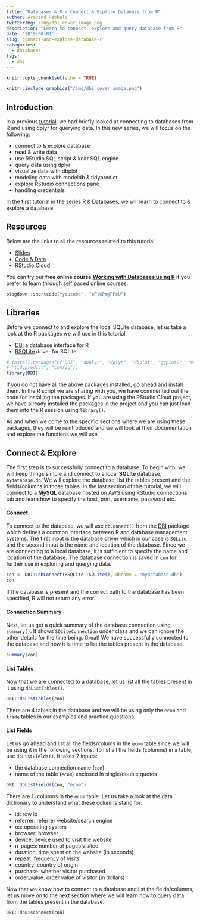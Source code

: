 ```yaml
---
title: "Databases & R - Connect & Explore Database from R"
author: Aravind Hebbali
twitterImg: /img/dbi_cover_image.png
description: "Learn to connect, explore and query database from R"
date: '2019-08-01'
slug: connect-and-explore-database-r
categories:
  - databases
tags:
  - dbi
---
```


```r
knitr::opts_chunk$set(echo = TRUE)
```

```r
knitr::include_graphics("/img/dbi_cover_image.png")
```

## Introduction

In a previous <a href="https://learn.rsquaredacademy.com/quick-guide-r-sqlite/" target="_blank">tutorial</a>, we had briefly looked at connecting to databases from R and using dplyr for querying data. In this new series, we will focus on the following:

- connect to & explore database
- read & write data
- use RStudio SQL script & knitr SQL engine
- query data using dplyr
- visualize data with dbplot
- modeling data with modeldb & tidypredict
- explore RStudio connections pane
- handling credentials

In the first tutorial in the series [R & Databases](https://tutorials.rsquaredacademy.com/databases/index.html), we will learn to connect to & explore a database.

## Resources

Below are the links to all the resources related to this tutorial:

- <a href="https://slides.rsquaredacademy.com/sql/sqlite.html#/section" target="_blank">Slides</a>
- <a href="https://github.com/rsquaredacademy-education/online-courses/" target="_blank">Code & Data</a>
- <a href="https://rstudio.cloud/project/430439" target="_blank">RStudio Cloud</a>

You can try our **free online course** [**Working with Databases using R**](https://rsquared-academy.thinkific.com/courses/working-with-databases-using-r) if you prefer to learn through self paced online courses.

```r
blogdown::shortcode("youtube", "bPlGPmjPFeU")
```

## Libraries

Before we connect to and explore the local SQLite database, let us take a look at the R packages we will use in this tutorial. 

- [DBI](https://r-dbi.github.io/DBI/) a database interface for R 
- [RSQLite](https://rsqlite.r-dbi.org/) driver for SQLite

```r
# install.packages(c("DBI", "dbplyr", "dplyr", "dbplot", "ggplot2", "modeldb",
# "tidypredict", "config"))
library(DBI)
```

If you do not have all the above packages installed, go ahead and install them. In the R script we are sharing with you, we have commented out the code for installing the packages. If you are using the RStudio Cloud project, we have already installed the packages in the project and you can just load them into the R session using `library()`. 

As and when we come to the specific sections where we are using these packages, they will be reintroduced and we will look at their documentation and explore the functions we will use.

## Connect & Explore

The first step is to successfully connect to a database. To begin with, we will keep things simple and connect to a local **SQLite** database, `mydatabase.db`. We will explore the database, list the tables present and the fields/columns in those tables. In the last section of this tutorial, we will connect to a **MySQL** database hosted on AWS using RStudio connections tab and learn how to specify the host, port, username, password etc.

#### Connect

To connect to the database, we will use `dbConnect()` from the [DBI](http://r-dbi.github.io/DBI/) package which defines a common interface between R and database management systems. The first input is the database driver which in our case is `SQLite` and the second input is the name and location of the database. Since we are connecting to a local database, it is sufficient to specify the name and location of the database. The database connection is saved in `con` for further use in exploring and querying data. 

```r
con <- DBI::dbConnect(RSQLite::SQLite(), dbname = "mydatabase.db")
con
```

If the database is present and the correct path to the database has been specified, R will not return any error. 

#### Connection Summary

Next, let us get a quick summary of the database connection using `summary()`. It shows `SQLiteConnection` under class and we can ignore the other details for the time being. Great! We have successfully connected to the database and now it is time to list the tables present in the database.

```r
summary(con)
```

#### List Tables

Now that we are connected to a database, let us list all the tables present in it using `dbListTables()`. 

```r
DBI::dbListTables(con)
```

There are 4 tables in the database and we will be using only the `ecom` and `trade` tables in our examples and practice questions. 

#### List Fields

Let us go ahead and list all the fields/colums in the `ecom` table since we will be using it in the following sections. To list all the fields (columns) in a table, use `dbListFields()`. It takes 2 inputs:

- the database connection name (`con`)
- name of the table (`ecom`) enclosed in single/double quotes

```r
DBI::dbListFields(con, "ecom")
```

There are 11 columns in the `ecom` table. Let us take a look at the data dictionary to understand what these columns stand for:

- id: row id
- referrer: referrer website/search engine
- os: operating system
- browser: browser
- device: device used to visit the website
- n_pages: number of pages visited
- duration: time spent on the website (in seconds)
- repeat: frequency of visits
- country: country of origin
- purchase: whether visitor purchased
- order_value: order value of visitor (in dollars)

Now that we know how to connect to a database and list the fields/columns, let us move on to the next section where we will learn how to query data from the tables present in the database.

```r
DBI::dbDisconnect(con)
```
